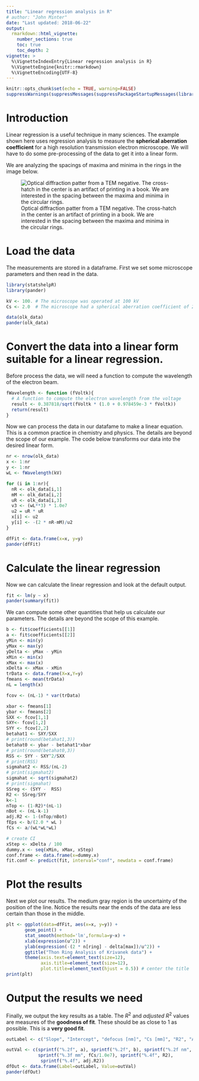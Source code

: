 ```yaml
---
title: "Linear regression analysis in R"
# author: "John Minter"
date: "Last updated: 2018-06-22"
output:
  rmarkdown::html_vignette:
    number_sections: true
    toc: true
    toc_depth: 2
vignette: >
  %\VignetteIndexEntry{Linear regression analysis in R}
  %\VignetteEngine{knitr::rmarkdown}
  %\VignetteEncoding{UTF-8}
---
```



```r
knitr::opts_chunk$set(echo = TRUE, warning=FALSE)
suppressWarnings(suppressMessages(suppressPackageStartupMessages(library(ggplot2))))
```
# Introduction

Linear regression is a useful technique in many sciences. The example shown here
uses regression analysis to measure the **spherical aberration coefficient**
for a high resolution transmission electron microscope. We will have to do some
pre-processing of the data to get it into a linear form. 

We are analyzing the spacings of maxima and minima in the rings in the image
below.

![Optical diffraction patter from a TEM negative. The cross-hatch in the center is an artifact of printing in a book. We are interested in the spacing between the maxima and minima in the circular rings.](./inc/optical-diffraction.png)

# Load the data

The measurements are stored in a dataframe. First we set some microscope
parameters and then read in the data.

```r
library(statshelpR)
library(pander)

kV <- 100. # The microscope was operated at 100 kV
Cs <- 2.0  # The microscope had a spherical aberration coefficient of 2.0 mm

data(olk_data)
pander(olk_data)
```

# Convert the data into a linear form suitable for a linear regression.

Before process the data, we will need a function to compute the
wavelength of the electron beam.

```r
fWavelength <- function (fVoltk){
  # A function to compute the electron wavelength from the voltage
  result <- 0.387818/sqrt(fVoltk * (1.0 + 0.978459e-3 * fVoltk))
  return(result)
}

```

Now we can process the data in our datafame to make a linear equation. This
is a common practice in chemistry and physics. The details are beyond the scope
of our example. The code below transforms our data into the desired linear
form.

```r

nr <- nrow(olk_data)
x <- 1:nr
y <- 1:nr
wL <- fWavelength(kV)

for (i in 1:nr){
  nR <- olk_data[i,1]
  mM <- olk_data[i,2]
  uR <- olk_data[i,3]
  v3 <- (wL**3) * 1.0e7
  u2 = uR * uR
  x[i] <- u2
  y[i] <- -(2 * nR-mM)/u2
}

dfFit <- data.frame(x=x, y=y)
pander(dfFit)
```

# Calculate the linear regression

Now we can calculate the linear regression and look at the default output.

```r
fit <- lm(y ~ x)
pander(summary(fit))
```

We can compute some other quantities that help us calculate our parameters.
The details are beyond the scope of this example.

```r
b <- fit$coefficients[[1]]
a <- fit$coefficients[[2]]
yMin <- min(y)
yMax <- max(y)
yDelta <- yMax - yMin
xMin <- min(x)
xMax <- max(x)
xDelta <- xMax - xMin
trData <- data.frame(X=x,Y=y)
fmeans <- mean(trData)
nL = length(x)

fcov <- (nL-1) * var(trData)

xbar <- fmeans[1]
ybar <- fmeans[2]
SXX <- fcov[1,1]
SXY<- fcov[1,2]
SYY <- fcov[2,2]
betahat1 <- SXY/SXX
# print(round(betahat1,3))
betahat0 <- ybar - betahat1*xbar
# print(round(betahat0,3))
RSS <- SYY - SXY^2/SXX
# print(RSS)
sigmahat2 <- RSS/(nL-2)
# print(sigmahat2)
sigmahat <- sqrt(sigmahat2)
# print(sigmahat)
SSreg <- (SYY -  RSS)
R2 <- SSreg/SYY
k<-1
nTop <- (1-R2)*(nL-1)
nBot <- (nL-k-1)
adj.R2 <- 1-(nTop/nBot)
fEps <- b/(2.0 * wL )
fCs <- a/(wL*wL*wL)

# create CI
xStep <- xDelta / 100
dummy.x <- seq(xMin, xMax, xStep)
conf.frame <- data.frame(x=dummy.x)
fit.conf <- predict(fit, interval="conf", newdata = conf.frame)

```

# Plot the results

Next we plot our results. The medium gray region is the uncertainty
of the position of the line. Notice the results near the ends of the
data are less certain than those in the middle.

```r
plt <- ggplot(data=dfFit, aes(x=x, y=y)) +
       geom_point() +
       stat_smooth(method='lm',formula=y~x) +
       xlab(expression(u^2)) +
       ylab(expression(-(2 * n[ring] - delta[max])/u^2)) +
       ggtitle("Thon Ring Analysis of Krivanek data") +
       theme(axis.text=element_text(size=12),
             axis.title=element_text(size=12),
             plot.title=element_text(hjust = 0.5)) # center the title
print(plt)
```

# Output the results we need

Finally, we output the key results as a table. The $R^2$ and $adjusted\ R^2$
values are measures of the **goodness of fit**. These should be as close to 1
as possible. This is a **very good fit**.

```r
outLabel <- c("Slope", "Intercept", "defocus [nm]", "Cs [mm]", "R2", "Adj R2")

outVal <- c(sprintf("%.2f", a), sprintf("%.2f", b), sprintf("%.2f nm", fEps/10),
            sprintf("%.3f mm", fCs/1.0e7), sprintf("%.4f", R2),
             sprintf("%.4f", adj.R2))
dfOut <- data.frame(Label=outLabel, Value=outVal)
pander(dfOut)
```
